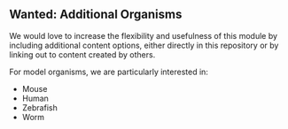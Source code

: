 ## Wanted: Additional Organisms

We would love to increase the flexibility and usefulness of this module by including additional content options, either directly in this repository or by linking out to content created by others.

For model organisms, we are particularly interested in:

- Mouse
- Human
- Zebrafish
- Worm
